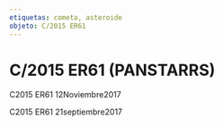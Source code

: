```yaml
---
etiquetas: cometa, asteroide
objeto: C/2015 ER61
---
```


# C/2015 ER61 (PANSTARRS)

<Imagen
  src="registro/c2015-er61_20171112_2_c2015er61_20171112_i88.jpg"
  fecha="20171112"
/>

C2015 ER61 12Noviembre2017

<Imagen
  src="registro/c2015-er61_20170921_1_2015er61_20170921_i88.jpg"
  fecha="20170921"
/>

C2015 ER61 21septiembre2017